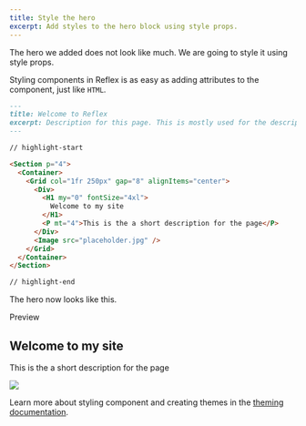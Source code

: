 ```yaml
---
title: Style the hero
excerpt: Add styles to the hero block using style props.
---
```


The hero we added does not look like much. We are going to style it using style props.

Styling components in Reflex is as easy as adding attributes to the component, just like `HTML`.

```md title=content/pages/about.mdx
---
title: Welcome to Reflex
excerpt: Description for this page. This is mostly used for the description meta tag.
---

// highlight-start

<Section p="4">
  <Container>
    <Grid col="1fr 250px" gap="8" alignItems="center">
      <Div>
        <H1 my="0" fontSize="4xl">
          Welcome to my site
        </H1>
        <P mt="4">This is the a short description for the page</P>
      </Div>
      <Image src="placeholder.jpg" />
    </Grid>
  </Container>
</Section>

// highlight-end
```

The hero now looks like this.

<Div borderWidth="1px">
  <Span d="block" p="4" color="borderHover">
    Preview
  </Span>
  <Section p="4">
    <Container>
      <Grid col="1fr 250px" gap="8" alignItems="center">
        <Div>
          <H1 my="0" fontSize="4xl">
            Welcome to my site
          </H1>
          <P mt="4">This is the a short description for the page</P>
        </Div>
        <Image src="placeholder.jpg" />
      </Grid>
    </Container>
  </Section>
</Div>

<Callout my="8">

Learn more about styling component and creating themes in the [theming documentation](/docs/theming).

</Callout>
